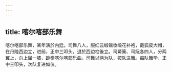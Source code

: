 ```yaml
---
---
---
```

title: 喀尔喀部乐舞
---



喀尔喀部乐舞，某年演於内廷。司舞八人，服红云缎镶妆缎花补袍，戴狐皮大帽，在丹陛西边立，进前，正中三叩头，退於西边柱後立。司觱篥、司阮各四人，分两翼上，向上屈一膝，跪奏喀尔喀部乐曲。司舞以两为队，按队进舞。每队舞毕，正中三叩头，次队复进如仪。